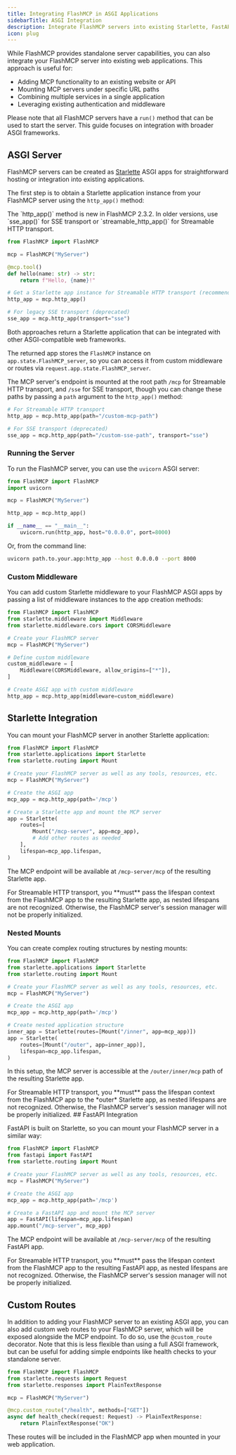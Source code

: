```yaml
---
title: Integrating FlashMCP in ASGI Applications
sidebarTitle: ASGI Integration
description: Integrate FlashMCP servers into existing Starlette, FastAPI, or other ASGI applications
icon: plug
---
```




While FlashMCP provides standalone server capabilities, you can also integrate your FlashMCP server into existing web applications. This approach is useful for:

- Adding MCP functionality to an existing website or API
- Mounting MCP servers under specific URL paths
- Combining multiple services in a single application
- Leveraging existing authentication and middleware

Please note that all FlashMCP servers have a `run()` method that can be used to start the server. This guide focuses on integration with broader ASGI frameworks.

## ASGI Server

FlashMCP servers can be created as [Starlette](https://www.starlette.io/) ASGI apps for straightforward hosting or integration into existing applications.

The first step is to obtain a Starlette application instance from your FlashMCP server using the `http_app()` method:

<Tip>
The `http_app()` method is new in FlashMCP 2.3.2. In older versions, use `sse_app()` for SSE transport or `streamable_http_app()` for Streamable HTTP transport.
</Tip>

```python
from FlashMCP import FlashMCP

mcp = FlashMCP("MyServer")

@mcp.tool()
def hello(name: str) -> str:
    return f"Hello, {name}!"

# Get a Starlette app instance for Streamable HTTP transport (recommended)
http_app = mcp.http_app()

# For legacy SSE transport (deprecated)
sse_app = mcp.http_app(transport="sse")
```

Both approaches return a Starlette application that can be integrated with other ASGI-compatible web frameworks.

The returned app stores the `FlashMCP` instance on `app.state.FlashMCP_server`, so you
can access it from custom middleware or routes via `request.app.state.FlashMCP_server`.

The MCP server's endpoint is mounted at the root path `/mcp` for Streamable HTTP transport, and `/sse` for SSE transport, though you can change these paths by passing a `path` argument to the `http_app()` method:

```python
# For Streamable HTTP transport
http_app = mcp.http_app(path="/custom-mcp-path")

# For SSE transport (deprecated)
sse_app = mcp.http_app(path="/custom-sse-path", transport="sse")
```

### Running the Server

To run the FlashMCP server, you can use the `uvicorn` ASGI server:

```python
from FlashMCP import FlashMCP
import uvicorn

mcp = FlashMCP("MyServer")

http_app = mcp.http_app()

if __name__ == "__main__":
    uvicorn.run(http_app, host="0.0.0.0", port=8000)
```

Or, from the command line:

```bash
uvicorn path.to.your.app:http_app --host 0.0.0.0 --port 8000
```

### Custom Middleware

<VersionBadge version="2.3.2" />

You can add custom Starlette middleware to your FlashMCP ASGI apps by passing a list of middleware instances to the app creation methods:

```python
from FlashMCP import FlashMCP
from starlette.middleware import Middleware
from starlette.middleware.cors import CORSMiddleware

# Create your FlashMCP server
mcp = FlashMCP("MyServer")

# Define custom middleware
custom_middleware = [
    Middleware(CORSMiddleware, allow_origins=["*"]),
]

# Create ASGI app with custom middleware
http_app = mcp.http_app(middleware=custom_middleware)
```


## Starlette Integration

<VersionBadge version="2.3.1" />

You can mount your FlashMCP server in another Starlette application:

```python
from FlashMCP import FlashMCP
from starlette.applications import Starlette
from starlette.routing import Mount

# Create your FlashMCP server as well as any tools, resources, etc.
mcp = FlashMCP("MyServer")

# Create the ASGI app
mcp_app = mcp.http_app(path='/mcp')

# Create a Starlette app and mount the MCP server
app = Starlette(
    routes=[
        Mount("/mcp-server", app=mcp_app),
        # Add other routes as needed
    ],
    lifespan=mcp_app.lifespan,
)
```

The MCP endpoint will be available at `/mcp-server/mcp` of the resulting Starlette app.

<Warning>
For Streamable HTTP transport, you **must** pass the lifespan context from the FlashMCP app to the resulting Starlette app, as nested lifespans are not recognized. Otherwise, the FlashMCP server's session manager will not be properly initialized.
</Warning>

### Nested Mounts


You can create complex routing structures by nesting mounts:

```python
from FlashMCP import FlashMCP
from starlette.applications import Starlette
from starlette.routing import Mount

# Create your FlashMCP server as well as any tools, resources, etc.
mcp = FlashMCP("MyServer")

# Create the ASGI app
mcp_app = mcp.http_app(path='/mcp')

# Create nested application structure
inner_app = Starlette(routes=[Mount("/inner", app=mcp_app)])
app = Starlette(
    routes=[Mount("/outer", app=inner_app)],
    lifespan=mcp_app.lifespan,
)
```

In this setup, the MCP server is accessible at the `/outer/inner/mcp` path of the resulting Starlette app.

<Warning>
For Streamable HTTP transport, you **must** pass the lifespan context from the FlashMCP app to the *outer* Starlette app, as nested lifespans are not recognized. Otherwise, the FlashMCP server's session manager will not be properly initialized.
</Warning>
## FastAPI Integration

<VersionBadge version="2.3.1" />

FastAPI is built on Starlette, so you can mount your FlashMCP server in a similar way:

```python
from FlashMCP import FlashMCP
from fastapi import FastAPI
from starlette.routing import Mount

# Create your FlashMCP server as well as any tools, resources, etc.
mcp = FlashMCP("MyServer")

# Create the ASGI app
mcp_app = mcp.http_app(path='/mcp')

# Create a FastAPI app and mount the MCP server
app = FastAPI(lifespan=mcp_app.lifespan)
app.mount("/mcp-server", mcp_app)
```

The MCP endpoint will be available at `/mcp-server/mcp` of the resulting FastAPI app.

<Warning>
For Streamable HTTP transport, you **must** pass the lifespan context from the FlashMCP app to the resulting FastAPI app, as nested lifespans are not recognized. Otherwise, the FlashMCP server's session manager will not be properly initialized.
</Warning>


## Custom Routes

In addition to adding your FlashMCP server to an existing ASGI app, you can also add custom web routes to your FlashMCP server, which will be exposed alongside the MCP endpoint. To do so, use the `@custom_route` decorator. Note that this is less flexible than using a full ASGI framework, but can be useful for adding simple endpoints like health checks to your standalone server.

```python
from FlashMCP import FlashMCP
from starlette.requests import Request
from starlette.responses import PlainTextResponse

mcp = FlashMCP("MyServer")

@mcp.custom_route("/health", methods=["GET"])
async def health_check(request: Request) -> PlainTextResponse:
    return PlainTextResponse("OK")
```

These routes will be included in the FlashMCP app when mounted in your web application.